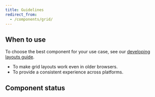 ```yaml
---
title: Guidelines
redirect_from:
  - /components/grid/
---
```


<ReactExample exampleId="Grid-default" />

## When to use

To choose the best component for your use case,
see our [developing layouts guide](/development/guides/developing-layouts/).

- To make grid layouts work even in older browsers.
- To provide a consistent experience across platforms.

## Component status

<ComponentStatus component="Grid" />
